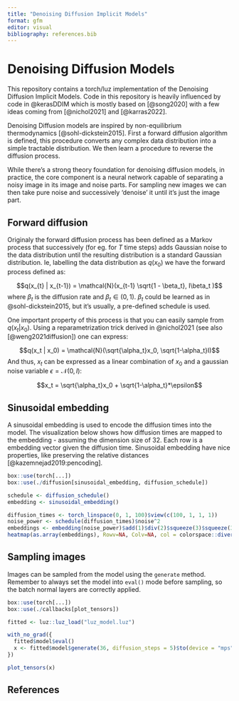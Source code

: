 ```yaml
---
title: "Denoising Diffusion Implicit Models"
format: gfm
editor: visual
bibliography: references.bib
---
```


# Denoising Diffusion Models

This repository contains a torch/luz implementation of the Denoising Diffusion Implicit Models. Code in this repository is heavily influenced by code in @kerasDDIM which is mostly based on [@song2020] with a few ideas coming from [@nichol2021] and [@karras2022].

Denoising Diffusion models are inspired by non-equilibrium thermodynamics [@sohl-dickstein2015]. First a forward diffusion algorithm is defined, this procedure converts any complex data distribution into a simple tractable distribution. We then learn a procedure to reverse the diffusion process.

While there's a strong theory foundation for denoising diffusion models, in practice, the core component is a neural network capable of separating a noisy image in its image and noise parts. For sampling new images we can then take pure noise and successively 'denoise' it until it's just the image part.

## Forward diffusion

Originaly the forward diffusion process has been defined as a Markov process that successively (for eg. for $T$ time steps) adds Gaussian noise to the data distribution
until the resulting distribution is a standard Gaussian distribution. Ie, labelling the data distribution as $q(x_{0})$ we have the forward process defined as:

$$q(x_{t} | x_{t-1}) = \mathcal{N}(x_{t-1} \sqrt{1 - \beta_t}, I\beta_t )$$
where $\beta_t$ is the diffusion rate and $\beta_t \in (0,1)$. $\beta_t$ could be learned as in @sohl-dickstein2015, but it's usually, a pre-defined schedule is used. 

One important property of this process is that you can easily sample from $q(x_t | x_0)$. Using a reparametrization trick derived in @nichol2021 (see also [@weng2021diffusion]) one can express:

$$q(x_t | x_0) = \mathcal{N}(\sqrt{\alpha_t}x_0, \sqrt{1-\alpha_t}I)$$
And thus, $x_t$ can be expressed as a linear combination of $x_0$ and a gaussian noise variable $\epsilon = \mathcal{N}(0, I)$:

$$x_t = \sqrt{\alpha_t}x_0 + \sqrt{1-\alpha_t}*\epsilon$$

## Sinusoidal embedding

A sinusoidal embedding is used to encode the diffusion times into the model. The visualization below shows how diffusion times are mapped to the embedding - assuming the dimension size of 32. Each row is a embedding vector given the diffusion time. Sinusoidal embedding have nice properties, like preserving the relative distances [@kazemnejad2019:pencoding].

```r
box::use(torch[...])
box::use(./diffusion[sinusoidal_embedding, diffusion_schedule])

schedule <- diffusion_schedule()
embedding <- sinusoidal_embedding()

diffusion_times <- torch_linspace(0, 1, 100)$view(c(100, 1, 1, 1))
noise_power <- schedule(diffusion_times)$noise^2
embeddings <- embedding(noise_power)$add(1)$div(2)$squeeze(3)$squeeze(3)
heatmap(as.array(embeddings), Rowv=NA, Colv=NA, col = colorspace::diverge_hsv(50), scale = "none", labRow = sprintf("%.2f", seq(0,1,length.out = 100)))
```

## Sampling images

Images can be sampled from the model using the `generate` method. Remember to always set the model into `eval()` mode before sampling, so the batch normal layers are correctly applied.

```r
box::use(torch[...])
box::use(./callbacks[plot_tensors])

fitted <- luz::luz_load("luz_model.luz")

with_no_grad({
  fitted$model$eval()
  x <- fitted$model$generate(36, diffusion_steps = 5)$to(device = "mps")
})

plot_tensors(x)
```

## References
